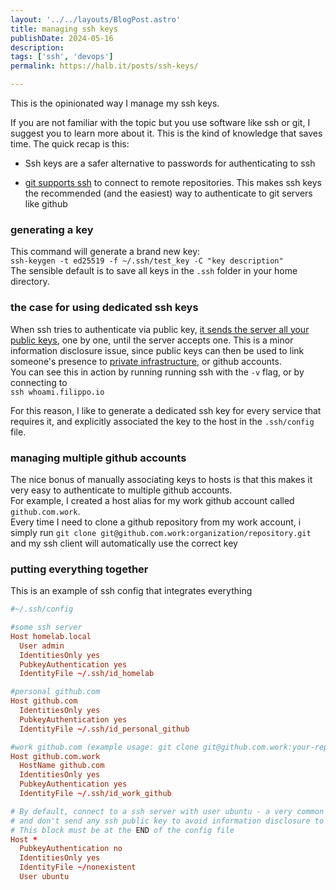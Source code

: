 ```yaml
---
layout: '../../layouts/BlogPost.astro'
title: managing ssh keys
publishDate: 2024-05-16
description: 
tags: ['ssh', 'devops']
permalink: https://halb.it/posts/ssh-keys/

---
```


This is the opinionated way I manage my ssh keys. <br/>


If you are not familiar with the topic but you use software like ssh or git,
I suggest you to learn more about it. This is the kind of knowledge that saves time. The quick recap is this:


- Ssh keys are a safer alternative to passwords for authenticating to ssh

- [git supports ssh](https://git-scm.com/book/en/v2/Git-on-the-Server-The-Protocols) to connect to remote repositories. This makes ssh keys the recommended (and the easiest) way to authenticate to git servers like github

### generating a key

This command will generate a brand new key:<br/>
`ssh-keygen -t ed25519 -f ~/.ssh/test_key -C "key description"`<br/>
The sensible default is to save all keys in the `.ssh` folder in your home directory.

<div style="display:none" text="what is a key?">

### what is a key?

The key is actually a key pair.
If you inspect the contents of your `.ssh` folder after running the key generation command, you will find these two new files:
```
test_key
test_key.pub
```

They are both text files.
The first one contains The private key, it should look like this:

```
-----BEGIN OPENSSH PRIVATE KEY-----
d2hhdCBhIG5lcmQuIHdoeSBhcmUgeW91IHJlYWRpbmcgdGhpcz8KCgpkMmhoZENCaElHNW
xjbVF1SUhkb2VTQmhjbVVnZVc5MUlISmxZV1JwYm1jZ2RHaHBjdz09CgoKZDJoaGRDQmhJ
RzVsY21RdUlIZG9lU0JoY21VZ2VXOTFJSEpsWVdScGJtY2dkR2hwY3dwa01taG9aRU5DYU
VsSE5XeGpiVkYxU1Voa2IyVlRRbWhqYlZWblpWYzVNVWxJU214WlYxSndZbTFqWjJSSGFI
QmpkejA5CgoK==
-----END OPENSSH PRIVATE KEY-----
```

The second file contains the public key, it should look like this:
```
ssh-ed25519 AAAAC3NzaC1lZDI1NTE5AAAAILdfizrm/YFxBOR23rJMQjHOI8m2zqm3a6wMl41tMehg key description
```

Private and public keys are always generated in pair, and work in pair like a padlock and its key.
The idea is that you can copy the public key to a remote ssh server (usually in the file `~/.ssh/authorized_keys`),
and when you connect to it your ssh client will use the private key
to authenticate automatically, without you having to type any password.

You can also [add an ssh public key](https://docs.github.com/en/authentication/connecting-to-github-with-ssh/adding-a-new-ssh-key-to-your-github-account) to your github account. It will allow your local git client to automatically authenticate to github. Gitlab and other services have similar options.

</div>


### the case for using dedicated ssh keys

When ssh tries to authenticate via public key, [it sends the server all your public keys](https://github.com/FiloSottile/whoami.filippo.io?tab=readme-ov-file#how-it-works), one by one, until the server accepts one.
This is a minor information disclosure issue, since public keys can then be used to link someone's presence to [private infrastructure](https://rushter.com/blog/public-ssh-keys/), or github accounts. <br/>
You can see this in action by running running ssh with the `-v` flag, or by connecting to<br/>
`ssh whoami.filippo.io`

For this reason, I like to generate a dedicated ssh key for every service that requires it,
and explicitly associated the key to the host in the `.ssh/config` file.

### managing multiple github accounts

The nice bonus of manually associating keys to hosts is that this 
makes it very easy to authenticate to multiple github accounts.<br/>
For example, I created a host alias for my work github account called `github.com.work`. <br/>
Every time I need to clone a github repository from my work account, i simply run
`git clone git@github.com.work:organization/repository.git` and my ssh client will automatically
use the correct key


### putting everything together

This is an example of ssh config that integrates everything


```toml
#~/.ssh/config

#some ssh server
Host homelab.local
  User admin
  IdentitiesOnly yes
  PubkeyAuthentication yes
  IdentityFile ~/.ssh/id_homelab

#personal github.com
Host github.com
  IdentitiesOnly yes
  PubkeyAuthentication yes
  IdentityFile ~/.ssh/id_personal_github

#work github.com (example usage: git clone git@github.com.work:your-repo.git)
Host github.com.work
  HostName github.com
  IdentitiesOnly yes
  PubkeyAuthentication yes
  IdentityFile ~/.ssh/id_work_github

# By default, connect to a ssh server with user ubuntu - a very common username,
# and don't send any ssh public key to avoid information disclosure to potential attackers.
# This block must be at the END of the config file
Host *
  PubkeyAuthentication no
  IdentitiesOnly yes
  IdentityFile ~/nonexistent
  User ubuntu

```
